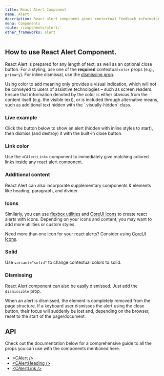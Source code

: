 ```yaml
---
title: React Alert Component
name: Alert
description: React alert component gives contextual feedback information for common user operations. The alert component is delivered with a bunch of usable and adjustable alert messages.
menu: Components
route: /components/alert/
other_frameworks: alert
---
```


## How to use React Alert Component.

React Alert is prepared for any length of text, as well as an optional close button. For a styling, use one of the **required** contextual `color` props (e.g., `primary`). For inline dismissal, use the [dismissing prop](#dismissing).


<ExampleSnippet code={AlertExampleTS} componentName="React Alert">
  <AlertExample />
</ExampleSnippet>

<Callout color="info" title="Conveying meaning to assistive technologies">
  Using color to add meaning only provides a visual indication, which will not be conveyed to
  users of assistive technologies – such as screen readers. Ensure that information denoted by the
  color is either obvious from the content itself (e.g. the visible text), or is included through
  alternative means, such as additional text hidden with the `.visually-hidden` class.
</Callout>

### Live example

Click the button below to show an alert (hidden with inline styles to start), then dismiss (and destroy) it with the built-in close button.


<ExampleSnippet code={AlertLiveExampleTS} componentName="React Alert">
  <AlertLiveExample />
</ExampleSnippet>

### Link color

Use the `<CAlertLink>` component to immediately give matching colored links inside any react alert component.


<ExampleSnippet code={AlertLinkColorExampleTS} componentName="React Alert">
  <AlertLinkColorExample />
</ExampleSnippet>

### Additional content

React Alert can also incorporate supplementary components &amp; elements like heading, paragraph, and divider.


<ExampleSnippet code={AlertAdditionalContentExampleTS} componentName="React Alert">
  <AlertAdditionalContentExample />
</ExampleSnippet>

### Icons

Similarly, you can use [flexbox utilities](https//coreui.io/docs/4.0/utilities/flex") and [CoreUI Icons](https://icons.coreui.io) to create react alerts with icons. Depending on your icons and content, you may want to add more utilities or custom styles.


<ExampleSnippet code={AlertIcons1ExampleTS} componentName="React Alert">
  <AlertIcons1Example />
</ExampleSnippet>


Need more than one icon for your react alerts? Consider using [CoreUI Icons](https://icons.coreui.io).


<ExampleSnippet code={AlertIcons2ExampleTS} componentName="React Alert">
  <AlertIcons2Example />
</ExampleSnippet>


### Solid

Use `variant="solid"` to change contextual colors to solid.


<ExampleSnippet code={AlertSolidExampleTS} componentName="React Alert">
  <AlertSolidExample />
</ExampleSnippet>

### Dismissing

React Alert component can also be easily dismissed. Just add the `dismissible` prop.


<ExampleSnippet code={AlertDismissingExampleTS} componentName="React Alert">
  <AlertDismissingExample />
</ExampleSnippet>


<Callout color="warning">
  When an alert is dismissed, the element is completely removed from the page structure. If a
  keyboard user dismisses the alert using the close button, their focus will suddenly be lost and,
  depending on the browser, reset to the start of the page/document.
</Callout>

## API

Check out the documentation below for a comprehensive guide to all the props you can use with the components mentioned here.

- [&lt;CAlert /&gt;](./api/#calert)
- [&lt;CAlertHeading /&gt;](./api/#calertheading)
- [&lt;CAlertLink /&gt;](./api/#calertlink)

